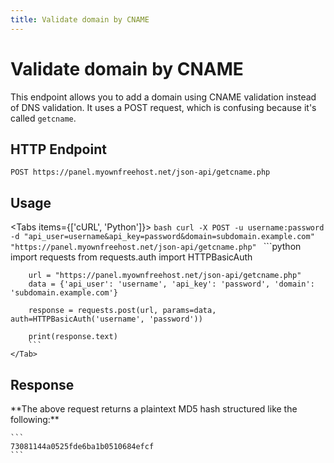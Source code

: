 ```yaml
---
title: Validate domain by CNAME
---
```



# Validate domain by CNAME
This endpoint allows you to add a domain using CNAME validation instead of DNS validation. It uses a POST request, which is confusing because it's called `getcname`.

## HTTP Endpoint

`POST https://panel.myownfreehost.net/json-api/getcname.php`

## Usage

<Tabs items={['cURL', 'Python']}>
    <Tab>
        ```bash
        curl -X POST -u username:password -d "api_user=username&api_key=password&domain=subdomain.example.com" "https://panel.myownfreehost.net/json-api/getcname.php"
        ```
    </Tab>
    <Tab>
        ```python
        import requests
        from requests.auth import HTTPBasicAuth

        url = "https://panel.myownfreehost.net/json-api/getcname.php"
        data = {'api_user': 'username', 'api_key': 'password', 'domain': 'subdomain.example.com'}

        response = requests.post(url, params=data, auth=HTTPBasicAuth('username', 'password'))

        print(response.text)
        ```
    </Tab>
</Tabs>


## Response

<Callout emoji="💡">
    **The above request returns a plaintext MD5 hash structured like the following:**

    ```
    73081144a0525fde6ba1b0510684efcf
    ```
</Callout>
